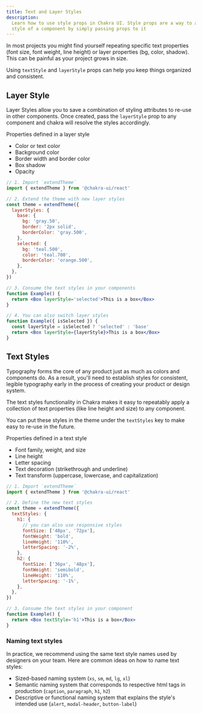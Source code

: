 ```yaml
---
title: Text and Layer Styles
description:
  Learn how to use style props in Chakra UI. Style props are a way to alter the
  style of a component by simply passing props to it
---
```


In most projects you might find yourself repeating specific text properties
(font size, font weight, line height) or layer properties (bg, color, shadow).
This can be painful as your project grows in size.

Using `textStyle` and `layerStyle` props can help you keep things organized and
consistent.

## Layer Style

Layer Styles allow you to save a combination of styling attributes to re-use in
other components. Once created, pass the `layerStyle` prop to any component and
chakra will resolve the styles accordingly.

Properties defined in a layer style

- Color or text color
- Background color
- Border width and border color
- Box shadow
- Opacity

```jsx live=false
// 1. Import `extendTheme`
import { extendTheme } from '@chakra-ui/react'

// 2. Extend the theme with new layer styles
const theme = extendTheme({
  layerStyles: {
    base: {
      bg: 'gray.50',
      border: '2px solid',
      borderColor: 'gray.500',
    },
    selected: {
      bg: 'teal.500',
      color: 'teal.700',
      borderColor: 'orange.500',
    },
  },
})

// 3. Consume the text styles in your components
function Example() {
  return <Box layerStyle='selected'>This is a box</Box>
}

// 4. You can also switch layer styles
function Example({ isSelected }) {
  const layerStyle = isSelected ? 'selected' : 'base'
  return <Box layerStyle={layerStyle}>This is a box</Box>
}
```

## Text Styles

Typography forms the core of any product just as much as colors and components
do. As a result, you'll need to establish styles for consistent, legible
typography early in the process of creating your product or design system.

The text styles functionality in Chakra makes it easy to repeatably apply a
collection of text properties (like line height and size) to any component.

You can put these styles in the theme under the `textStyles` key to make easy to
re-use in the future.

Properties defined in a text style

- Font family, weight, and size
- Line height
- Letter spacing
- Text decoration (strikethrough and underline)
- Text transform (uppercase, lowercase, and capitalization)

```jsx live=false
// 1. Import `extendTheme`
import { extendTheme } from '@chakra-ui/react'

// 2. Define the new text styles
const theme = extendTheme({
  textStyles: {
    h1: {
      // you can also use responsive styles
      fontSize: ['48px', '72px'],
      fontWeight: 'bold',
      lineHeight: '110%',
      letterSpacing: '-2%',
    },
    h2: {
      fontSize: ['36px', '48px'],
      fontWeight: 'semibold',
      lineHeight: '110%',
      letterSpacing: '-1%',
    },
  },
})

// 3. Consume the text styles in your component
function Example() {
  return <Box textStyle='h1'>This is a box</Box>
}
```

### Naming text styles

In practice, we recommend using the same text style names used by designers on
your team. Here are common ideas on how to name text styles:

- Sized-based naming system (`xs`, `sm`, `md`, `lg`, `xl`)
- Semantic naming system that corresponds to respective html tags in production
  (`caption`, `paragraph`, `h1`, `h2`)
- Descriptive or functional naming system that explains the style's intended use
  (`alert`, `modal-header`, `button-label`)
